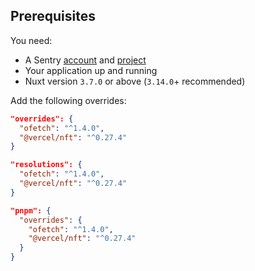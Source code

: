 ## Prerequisites

You need:

- A Sentry [account](https://sentry.io/signup/) and [project](/product/projects/)
- Your application up and running
- Nuxt version `3.7.0` or above (`3.14.0`+ recommended)

<Expandable title="Are you using Nuxt version < 3.14.0?">
  Add the following overrides:

  ```json {tabTitle:npm} {filename:package.json}
  "overrides": {
    "ofetch": "^1.4.0",
    "@vercel/nft": "^0.27.4"
  }
  ```

  ```json {tabTitle:yarn} {filename:package.json}
  "resolutions": {
    "ofetch": "^1.4.0",
    "@vercel/nft": "^0.27.4"
  }
  ```

  ```json {tabTitle:pnpm} {filename:package.json}
  "pnpm": {
    "overrides": {
      "ofetch": "^1.4.0",
      "@vercel/nft": "^0.27.4"
    }
  }
  ```

</Expandable>
